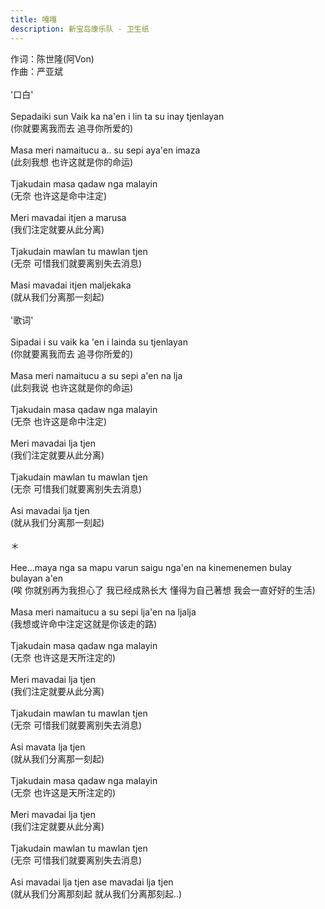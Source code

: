 ```yaml
---
title: 嘎嘎
description: 新宝岛康乐队 - 卫生纸
---
```


作词：陈世隆(阿Von)<br />作曲：严亚斌<br /><br />'口白'<br /><br />Sepadaiki sun Vaik ka na'en i lin ta su inay tjenlayan<br />(你就要离我而去 追寻你所爱的)<br /><br />Masa meri namaitucu a.. su sepi aya'en imaza<br />(此刻我想 也许这就是你的命运)<br /><br />Tjakudain masa qadaw nga malayin<br />(无奈 也许这是命中注定)<br /><br />Meri mavadai itjen a marusa<br />(我们注定就要从此分离)<br /><br />Tjakudain mawlan tu mawlan tjen<br />(无奈 可惜我们就要离别失去消息)<br /><br />Masi mavadai itjen maljekaka<br />(就从我们分离那一刻起)<br /><br />'歌词'<br /><br />Sipadai i su vaik ka 'en i lainda su tjenlayan<br />(你就要离我而去 追寻你所爱的)<br /><br />Masa meri namaitucu a su sepi a'en na lja<br />(此刻我说 也许这就是你的命运)<br /><br />Tjakudain masa qadaw nga malayin<br />(无奈 也许这是命中注定)<br /><br />Meri mavadai lja tjen<br />(我们注定就要从此分离)<br /><br />Tjakudain mawlan tu mawlan tjen<br />(无奈 可惜我们就要离别失去消息)<br /><br />Asi mavadai lja tjen<br />(就从我们分离那一刻起)<br /><br />＊<br /><br />Hee...maya nga sa mapu varun saigu nga'en na kinemenemen bulay bulayan a'en<br />(唉 你就别再为我担心了 我已经成熟长大 懂得为自己著想 我会一直好好的生活)<br /><br />Masa meri namaitucu a su sepi lja'en na ljalja<br />(我想或许命中注定这就是你该走的路)<br /><br />Tjakudain masa qadaw nga malayin<br />(无奈 也许这是天所注定的)<br /><br />Meri mavadai lja tjen<br />(我们注定就要从此分离)<br /><br />Tjakudain mawlan tu mawlan tjen<br />(无奈 可惜我们就要离别失去消息)<br /><br />Asi mavata lja tjen<br />(就从我们分离那一刻起)<br /><br />Tjakudain masa qadaw nga malayin<br />(无奈 也许这是天所注定的)<br /><br />Meri mavadai lja tjen<br />(我们注定就要从此分离)<br /><br />Tjakudain mawlan tu mawlan tjen<br />(无奈 可惜我们就要离别失去消息)<br /><br />Asi mavadai lja tjen ase mavadai lja tjen<br />(就从我们分离那刻起 就从我们分离那刻起..)